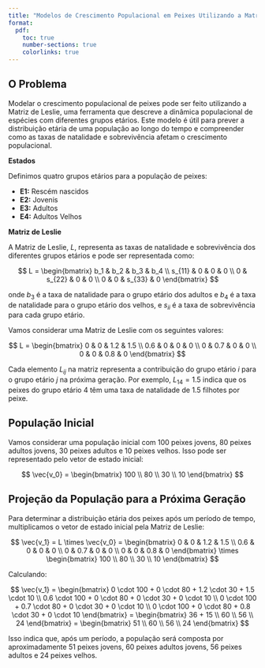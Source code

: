 ```yaml
---
title: "Modelos de Crescimento Populacional em Peixes Utilizando a Matriz de Leslie"
format:
  pdf:
    toc: true
    number-sections: true
    colorlinks: true
---
```


## O Problema

Modelar o crescimento populacional de peixes pode ser feito utilizando a Matriz de Leslie, uma ferramenta que descreve a dinâmica populacional de espécies com diferentes grupos etários. Este modelo é útil para prever a distribuição etária de uma população ao longo do tempo e compreender como as taxas de natalidade e sobrevivência afetam o crescimento populacional.

**Estados**

Definimos quatro grupos etários para a população de peixes:

- **E1:** Rescém nascidos
- **E2:** Jovenis
- **E3:** Adultos
- **E4:** Adultos Velhos

**Matriz de Leslie**

A Matriz de Leslie, $L$, representa as taxas de natalidade e sobrevivência dos diferentes grupos etários e pode ser representada como:

$$
L = \begin{bmatrix}
b_1 & b_2 & b_3 & b_4 \\
s_{11} & 0 & 0 & 0 \\
0 & s_{22} & 0 & 0 \\
0 & 0 & s_{33} & 0
\end{bmatrix}
$$

onde $b_3$ é a taxa de natalidade para o grupo etário dos adultos e $b_4$ é a taxa de natalidade para o grupo etário dos velhos, e $s_{ii}$ é a taxa de sobrevivência para cada grupo etário.

Vamos considerar uma Matriz de Leslie com os seguintes valores:

$$
L = \begin{bmatrix}
0 & 0 & 1.2 & 1.5 \\
0.6 & 0 & 0 & 0 \\
0 & 0.7 & 0 & 0 \\
0 & 0 & 0.8 & 0
\end{bmatrix}
$$

Cada elemento $L_{ij}$ na matriz representa a contribuição do grupo etário $i$ para o grupo etário $j$ na próxima geração. Por exemplo, $L_{14} = 1.5$ indica que os peixes do grupo etário 4 têm uma taxa de natalidade de 1.5 filhotes por peixe.

## População Inicial

Vamos considerar uma população inicial com 100 peixes jovens, 80 peixes adultos jovens, 30 peixes adultos e 10 peixes velhos. Isso pode ser representado pelo vetor de estado inicial:

$$
\vec{v_0} = \begin{bmatrix}
100 \\
80 \\
30 \\
10
\end{bmatrix}
$$

## Projeção da População para a Próxima Geração

Para determinar a distribuição etária dos peixes após um período de tempo, multiplicamos o vetor de estado inicial pela Matriz de Leslie:

$$
\vec{v_1} = L \times \vec{v_0} = \begin{bmatrix}
0 & 0 & 1.2 & 1.5 \\
0.6 & 0 & 0 & 0 \\
0 & 0.7 & 0 & 0 \\
0 & 0 & 0.8 & 0
\end{bmatrix} \times \begin{bmatrix}
100 \\
80 \\
30 \\
10
\end{bmatrix}
$$

Calculando:

$$
\vec{v_1} = \begin{bmatrix}
0 \cdot 100 + 0 \cdot 80 + 1.2 \cdot 30 + 1.5 \cdot 10 \\
0.6 \cdot 100 + 0 \cdot 80 + 0 \cdot 30 + 0 \cdot 10 \\
0 \cdot 100 + 0.7 \cdot 80 + 0 \cdot 30 + 0 \cdot 10 \\
0 \cdot 100 + 0 \cdot 80 + 0.8 \cdot 30 + 0 \cdot 10
\end{bmatrix} = \begin{bmatrix}
36 + 15 \\
60 \\
56 \\
24
\end{bmatrix} = \begin{bmatrix}
51 \\
60 \\
56 \\
24
\end{bmatrix}
$$

Isso indica que, após um período, a população será composta por aproximadamente 51 peixes jovens, 60 peixes adultos jovens, 56 peixes adultos e 24 peixes velhos.

